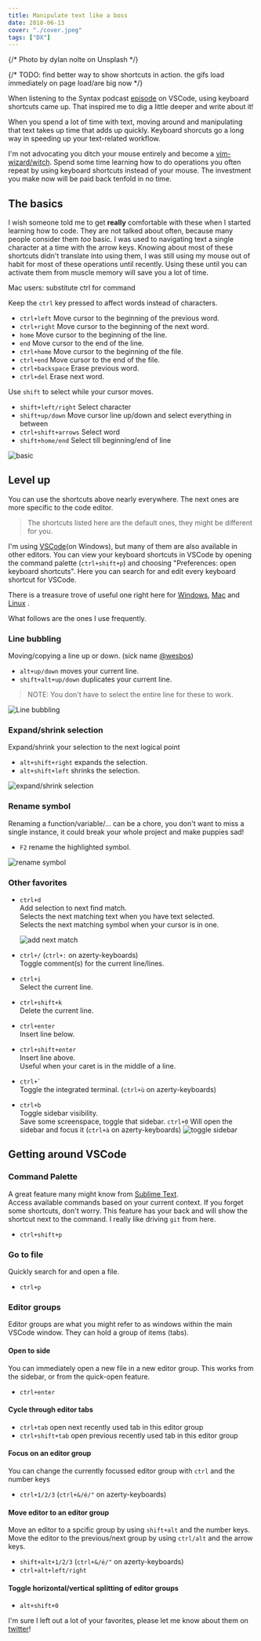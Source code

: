 ```yaml
---
title: Manipulate text like a boss
date: 2018-06-13
cover: "./cover.jpeg"
tags: ["DX"]
---
```


{/* Photo by dylan nolte on Unsplash */}

{/* TODO: find better way to show shortcuts in action. the gifs load immediately on page load/are big now */}

When listening to the Syntax podcast [episode](https://syntax.fm/show/048/vs-code-round-two) on VSCode, using keyboard shortcuts came up. That inspired me to dig a little deeper and write about it!

When you spend a lot of time with text, moving around and manipulating that text takes up time that adds up quickly.
Keyboard shorcuts go a long way in speeding up your text-related workflow.

I'm not advocating you ditch your mouse entirely and become a [vim-wizard/witch](https://twitter.com/noopkat). Spend some time learning how to do operations you often repeat by using keyboard shortcuts instead of your mouse. The investment you make now will be paid back tenfold in no time.

## The basics

I wish someone told me to get **really** comfortable with these when I started learning how to code. They are not talked about often, because many people consider them _too_ basic.
I was used to navigating text a single character at a time with the arrow keys. Knowing about most of these shortcuts didn't translate into using them, I was still using my mouse out of habit for most of these operations until recently.
Using these until you can activate them from muscle memory will save you a lot of time.

<Aside>

Mac users: substitute ctrl for command

</Aside>

Keep the `ctrl` key pressed to affect words instead of characters.

- `ctrl+left` Move cursor to the beginning of the previous word.
- `ctrl+right` Move cursor to the beginning of the next word.
- `home` Move cursor to the beginning of the line.
- `end` Move cursor to the end of the line.
- `ctrl+home` Move cursor to the beginning of the file.
- `ctrl+end` Move cursor to the end of the file.
- `ctrl+backspace` Erase previous word.
- `ctrl+del` Erase next word.

Use `shift` to select while your cursor moves.

- `shift+left/right` Select character
- `shift+up/down` Move cursor line up/down and select everything in between
- `ctrl+shift+arrows` Select word
- `shift+home/end` Select till beginning/end of line

![basic](./basic.gif)

## Level up

You can use the shortcuts above nearly everywhere.
The next ones are more specific to the code editor.

> The shortcuts listed here are the default ones, they might be different for you.

I'm using [VSCode](https://code.visualstudio.com/)(on Windows), but many of them are also available in other editors. You can view your keyboard shortcuts in VSCode by opening the command palette (`ctrl+shift+p`) and choosing "Preferences: open keyboard shortcuts".
Here you can search for and edit every keyboard shortcut for VSCode.

There is a treasure trove of useful one right here for [Windows](https://code.visualstudio.com/shortcuts/keyboard-shortcuts-windows.pdf), [Mac](https://code.visualstudio.com/shortcuts/keyboard-shortcuts-macos.pdf) and [Linux](https://code.visualstudio.com/shortcuts/keyboard-shortcuts-linux.pdf)
.

What follows are the ones I use frequently.

### Line bubbling

Moving/copying a line up or down. (sick name [@wesbos](https://twitter.com/wesbos))

- `alt+up/down` moves your current line.
- `shift+alt+up/down` duplicates your current line.

> NOTE: You don't have to select the entire line for these to work.

![Line bubbling](line-bubbling.gif)

### Expand/shrink selection

Expand/shrink your selection to the next logical point

- `alt+shift+right` expands the selection.
- `alt+shift+left` shrinks the selection.

![expand/shrink selection](expand-shrink-selection.gif)

### Rename symbol

Renaming a function/variable/... can be a chore, you don't want to miss a single instance, it could break your whole project and make puppies sad!

- `F2` rename the highlighted symbol.

![rename symbol](rename-symbol.gif)

### Other favorites

- `ctrl+d`  
  Add selection to next find match.  
  Selects the next matching text when you have text selected.  
  Selects the next matching symbol when your cursor is in one.

  ![add next match](add-next-match.gif)

- `ctrl+/` (`ctrl+:` on azerty-keyboards)  
  Toggle comment(s) for the current line/lines.

- `ctrl+i`  
  Select the current line.

- `ctrl+shift+k`  
  Delete the current line.

- `ctrl+enter`  
  Insert line below.
- `ctrl+shift+enter`  
  Insert line above.  
  Useful when your caret is in the middle of a line.

- `` ctrl+` ``  
  Toggle the integrated terminal. (`ctrl+ù` on azerty-keyboards)

- `ctrl+b`  
  Toggle sidebar visibility.  
  Save some screenspace, toggle that sidebar.
  `ctrl+0` Will open the sidebar and focus it (`ctrl+à` on azerty-keyboards)
  ![toggle sidebar](toggle-sidebar.gif)

## Getting around VSCode

### Command Palette

A great feature many might know from [Sublime Text](https://www.sublimetext.com/).  
Access available commands based on your current context.
If you forget some shortcuts, don't worry. This feature has your back and will show the shortcut next to the command.
I really like driving `git` from here.

- `ctrl+shift+p`

### Go to file

Quickly search for and open a file.

- `ctrl+p`

### Editor groups

Editor groups are what you might refer to as windows within the main VSCode window. They can hold a group of items (tabs).

#### Open to side

You can immediately open a new file in a new editor group. This works from the sidebar, or from the quick-open feature.

- `ctrl+enter`

#### Cycle through editor tabs

- `ctrl+tab` open next recently used tab in this editor group
- `ctrl+shift+tab` open previous recently used tab in this editor group

#### Focus on an editor group

You can change the currently focussed editor group with `ctrl` and the number keys

- `ctrl+1/2/3` (`ctrl+&/é/"` on azerty-keyboards)

#### Move editor to an editor group

Move an editor to a spcific group by using `shift+alt` and the number keys.
Move the editor to the previous/next group by using `ctrl/alt` and the arrow keys.

- `shift+alt+1/2/3` (`ctrl+&/é/"` on azerty-keyboards)
- `ctrl+alt+left/right`

#### Toggle horizontal/vertical splitting of editor groups

- `alt+shift+0`

I'm sure I left out a lot of your favorites, please let me know about them on [twitter](https://twitter.com/nmeuleman)!
